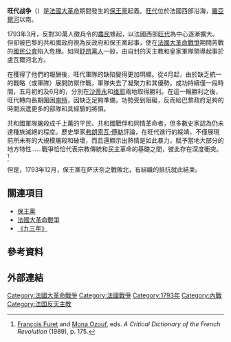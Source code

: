 {{roughtranslation|time=2018-02-01T07:58:10+00:00}}
{{Infobox Military Conflict
|conflict=旺代战争
|partof=[[法国大革命战争|法国大革命战争]]
|campaign=
|image=[[Image:GuerreVendée_1.jpg|300px]]
|result=共和国军获胜
|date=1793年3月3日 - 1795年5月5日
1795年6月24日 - 1796年3月29日
1799年10月15日 - 1800年1月18日
|place=法國西部：[[曼恩-羅亞爾省|曼恩-羅亞爾省]]、[[旺代省|旺代省]]、[[大西洋羅亞爾省|下羅亞爾省]]、[[德塞夫勒省|德塞夫勒省]]
|combatant1={{flagicon|France}} [[法蘭西第一共和國|法蘭西共和國]]
|combatant2={{flagicon|Kingdom of France}} 旺代人
|commander1= {{flagicon|France}} [[Jean_Baptiste_Camille_Canclaux|Jean Baptiste Camille Canclaux]]
|commander2= {{flagicon|Kingdom of France}} [[Jacques_Cathelineau|Jacques Cathelineau]]
|strength1=130,000 – 150,000
|strength2=80,000
|casualties1=～30,000
|casualties2=～130,000（含平民）
|notes=旺代的居民: ~ 170,000 軍人和平民死亡 (75 – 80% ; 保王黨和 20 – 25% 共和黨)<ref>{{Link-fr|Jean-Clément Martin}}, ''La Terreur, part maudite de la Révolution'', coll. « [[發現之旅叢書|Découvertes Gallimard]] / Histoire » (nº 566), 2010, {{p.|82}}</ref><br /><br /> 總死亡人數170,000 – 200,000 <ref>Jean-Clément Martin (dir.), ''Dictionnaire de la Contre-Révolution'', [[Éditions_Perrin|Perrin]], 2011, p.504.</ref>
}}
{{Campaignbox First Coalition}}
{{Campaignbox 法國大革命戰爭}}
'''旺代战争'''（{{lang-fr|Guerre de Vendée}}）是[[法國大革命|法國大革命]]期間發生的[[保王黨|保王黨]]起義。[[旺代省|旺代]]位於法國西部沿海，[[羅亞爾河|羅亞爾河]]以南。

1793年3月，反對30萬人徵兵令的[[農民|農民]]蜂起，以法國西部[[旺代省|旺代]]為中心逐漸擴大。但卻被巴黎的共和國政府視為反政府和保王黨起事，使在[[法國大革命戰爭|法國大革命戰爭]]期間苦戰的[[國民公會|國民公會]]陷入危機。如同[[舒昂黨人起義|舒昂黨人]]一般，由自封的天主教和皇家軍隊領導起事於盧瓦爾河北方。

在獲得了他們的報酬後，旺代軍隊的缺陷變得更加明顯。從4月起，由於缺乏統一的戰略（或軍隊）展開防禦作戰，軍隊失去了凝聚力和其優勢。成功持續僅一段時間，五月初的{{le|图阿尔之役|Battle of Thouars}}及6月的{{le|索米尔之役|Battle of Saumur (1793)}}，分別在[[莫莱翁|沙蒂永]]和[[维耶|维耶]]兩地取得勝利。在這一輪勝利之後，旺代轉向長期圍困[[南特|南特]]，因缺乏足夠準備，功勢受到阻礙，反而給巴黎政府足夠的時間派遣更多的部隊和具經驗的將領。

共和國軍隊屠殺成千上萬的平民、共和國戰俘和同情革命者，但多數史家認為仍未達種族滅絕的程度。歷史學家[[弗朗索瓦·傅勒|弗朗索瓦·傅勒]]評論，在旺代進行的綏靖，不僅展現前所未有的大規模屠殺和破壞，而且還顯示出熱情是如此暴力，賦予當地大部分的地方特性......戰爭恰恰代表宗教傳統和民主革命的基礎之間，彼此存在深度衝突。<ref>[[François_Furet|François Furet]] and [[Mona_Ozouf|Mona Ozouf]], eds. ''A Critical Dictionary of the French Revolution'' (1989), p. 175.</ref>

但是，1793年12月，保王黨在萨沃奈之戰敗北，有組織的抵抗就此結束。

== 關連項目 ==
*[[保王黨|保王黨]]
*[[法國大革命戰爭|法國大革命戰爭]]
*[[九三年|《九三年》]]

== 參考資料 ==
{{reflist}}

== 外部連結 ==
{{commonscat|War in the Vendée and Chouannerie}}

{{法國大革命}}
{{Authority control}}
[[Category:法國大革命戰爭|Category:法國大革命戰爭]]
[[Category:法國戰爭|Category:法國戰爭]]
[[Category:1793年|Category:1793年]]
[[Category:內戰|Category:內戰]]
[[Category:法国反天主教|Category:法国反天主教]]